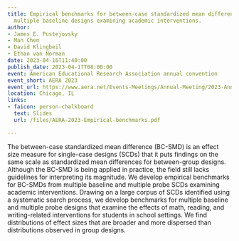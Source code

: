 ```yaml
---
title: Empirical benchmarks for between-case standardized mean differences from single-case
  multiple baseline designs examining academic interventions.
author:
- James E. Pustejovsky
- Man Chen
- David Klingbeil
- Ethan van Norman
date: 2023-04-16T11:40:00
publish_date: 2023-04-17T08:00:00
event: American Educational Research Association annual convention
event_short: AERA 2023
event_url: https://www.aera.net/Events-Meetings/Annual-Meeting/2023-Annual-Meeting
location: Chicago, IL
links:
- faicon: person-chalkboard
  text: Slides
  url: /files/AERA-2023-Empirical-benchmarks.pdf

---
```



The between-case standardized mean difference (BC-SMD) is an effect size measure for single-case designs (SCDs) that it puts findings on the same scale as standardized mean differences for between-group designs. Although the BC-SMD is being applied in practice, the field still lacks guidelines for interpreting its magnitude. We develop empirical benchmarks for BC-SMDs from multiple baseline and multiple probe SCDs examining academic interventions. Drawing on a large corpus of SCDs identified using a systematic search process, we develop benchmarks for multiple baseline and multiple probe designs that examine the effects of math, reading, and writing-related interventions for students in school settings. We find distributions of effect sizes that are broader and more dispersed than distributions observed in group designs.

